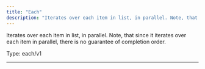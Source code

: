 ```yaml
---
title: "Each"
description: "Iterates over each item in list, in parallel. Note, that since it iterates over each item in parallel, there is no guarantee of completion order."
---
```


Iterates over each item in list, in parallel. Note, that since it iterates over each item in parallel, there is no guarantee of completion order.



Type: each/v1

<hr />






